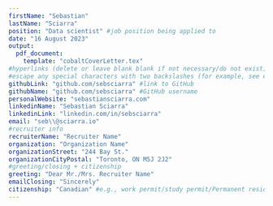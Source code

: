 ```yaml
---
firstName: "Sebastian"
lastName: "Sciarra"
position: "Data scientist" #job position being applied to 
date: "16 August 2023" 
output: 
  pdf_document:
    template: "cobaltCoverLetter.tex"
#hyperlinks (delete or leave blank blank if not necessary/do not exist)
#escape any special characters with two backslashes (for example, see email variable)
githubLink: "github.com/sebsciarra" #link to GitHub
githubName: "github.com/sebsciarra" #GitHub username
personalWebsite: "sebastiansciarra.com"
linkedinName: "Sebastian Sciarra"
linkedinLink: "linkedin.com/in/sebsciarra"
email: "seb\\@sciarra.io" 
#recruiter info 
recruiterName: "Recruiter Name"
organization: "Organization Name"
organizationStreet: "244 Bay St."
organizationCityPostal: "Toronto, ON M5J 2J2"
#greeting/closing + citizenship
greeting: "Dear Mr./Mrs. Recruiter Name"
emailClosing: "Sincerely"
citizenship: "Canadian" #e.g., work permit/study permit/Permanent resident/citizen, etc.
---
```





\noindent
\lipsum[1]

\noindent
\lipsum[2]

\noindent
\lipsum[3]





